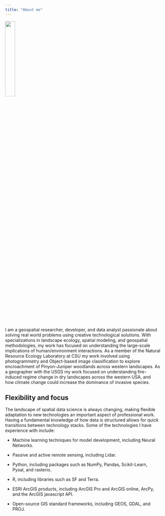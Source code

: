 ```yaml
---
title: "About me"
---
```


![](./graphics/profilepic.jpg){fig-align="left" width="25%"}

I am a geospatial researcher, developer, and data analyst passionate about solving real world problems using creative technological solutions. With specializations in landscape ecology, spatial modeling, and geospatial methodologies, my work has focused on understanding the large-scale implications of human/environment interactions. As a member of the Natural Resource Ecology Laboratory at CSU my work involved using photogrammetry and Object-based image classification to explore encroachment of Pinyon-Juniper woodlands across western landscapes. As a geographer with the USGS my work focused on understanding fire-induced regime change in dry landscapes across the western USA, and how climate change could increase the dominance of invasive species.

## Flexibility and focus

The landscape of spatial data science is always changing, making flexible adaptation to new technologies an important aspect of professional work. Having a fundamental knowledge of how data is structured allows for quick transitions between technology stacks. Some of the technologies I have experience with include:

-   Machine learning techniques for model development, including Neural Networks.

-   Passive and active remote sensing, including Lidar.

-   Python, including packages such as NumPy, Pandas, Scikit-Learn, Pysal, and rasterio.

-   R, including libraries such as SF and Terra.

-   ESRI ArcGIS products, including ArcGIS Pro and ArcGIS online, ArcPy, and the ArcGIS javascript API.

-   Open-source GIS standard frameworks, including GEOS, GDAL, and PROJ.
